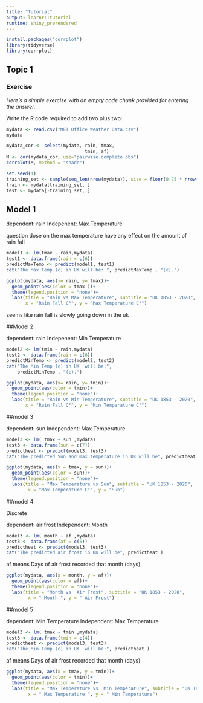 ```yaml
---
title: "Tutorial"
output: learnr::tutorial
runtime: shiny_prerendered
---
```


```r
install.packages("corrplot")
library(tidyverse)
library(corrplot)

```


## Topic 1

### Exercise 

*Here's a simple exercise with an empty code chunk provided for entering the answer.*

Write the R code required to add two plus two:


```r

mydata <- read.csv("MET Office Weather Data.csv")
mydata
```

```r
mydata_cor <- select(mydata, rain, tmax,
                             tmin, af)
M <- cor(mydata_cor, use="pairwise.complete.obs")
corrplot(M, method = "shade")


```

```r
set.seed(1)
training_set <- sample(seq_len(nrow(mydata)), size = floor(0.75 * nrow(mydata)))
train <- mydata[training_set, ]
test <- mydata[-training_set, ]
```


## Model 1

dependent: rain
Indepenent: Max Temperature

question dose on the max temperature have any effect on the amount of rain fall 

```r
model1 <- lm(tmax ~ rain,mydata)
test1 <- data.frame(rain = c(6))
predictMaxTemp <- predict(model1, test1)
cat("The Max Temp (c) in UK will be: ", predictMaxTemp , "(c).")

```
```r
ggplot(mydata, aes(x= rain, y= tmax))+
  geom_point(aes(color = tmax ))+
  theme(legend.position = "none")+
  labs(title = "Rain vs Max Temperature", subtitle = "UK 1853 - 2020",
       x = "Rain Fall C°", y = "Max Temperature C°")
```
seems like rain fall is slowly going down in the uk



##Model 2

dependent: rain
Indepenent: Min Temperature

```r
model2 <- lm(tmin ~ rain,mydata)
test2 <- data.frame(rain = c(6))
predictMinTemp <- predict(model2, test2)
cat("The Min Temp (c) in UK  will be:", 
    predictMinTemp , "(c).")
```




```r
ggplot(mydata, aes(x= rain, y= tmin))+
  geom_point(aes(color = tmin))+
  theme(legend.position = "none")+
  labs(title = "Rain vs Min Temperature", subtitle = "UK 1853 - 2020",
       x = "Rain Fall C°", y = "Min Temperature C°")
```

##model 3

dependent: sun
Independent: Max Temperature

```r
model3 <- lm( tmax ~ sun ,mydata)
test3 <- data.frame(sun = c(7))
predictheat <- predict(model3, test3)
cat("The predicted Sun and max temperature in UK will be", predictheat )
```


```r
ggplot(mydata, aes(x = tmax, y = sun))+
  geom_point(aes(color = sun))+
  theme(legend.position = "none")+
  labs(title = "Max Temperature vs Sun", subtitle = "UK 1853 - 2020",
        x = "Max Temperature C°", y = "Sun")
```



##model 4

Discrete 

dependent: air frost
Independent: Month

```r
model3 <- lm( month ~ af ,mydata)
test3 <- data.frame(af = c(5))
predictheat <- predict(model3, test3)
cat("The predicted air frost in UK will be", predictheat )
```

af means Days of air frost recorded that month (days)


```r
ggplot(mydata, aes(x = month, y = af))+
  geom_point(aes(color = af))+
  theme(legend.position = "none")+
  labs(title = "Month vs  Air Frost", subtitle = "UK 1853 - 2020",
        x = " Month ", y = " Air Frost")
```


##model 5


dependent: Min Temperature
Independent: Max Temperature

```r
model3 <- lm( tmax ~ tmin ,mydata)
test3 <- data.frame(tmin = c(4))
predictheat <- predict(model3, test3)
cat("The Min Temp (c) in UK  will be:", predictheat )
```

af means Days of air frost recorded that month (days)


```r
ggplot(mydata, aes(x = tmax, y = tmin))+
  geom_point(aes(color = tmin))+
  theme(legend.position = "none")+
  labs(title = "Max Temperature vs  Min Temperature", subtitle = "UK 1853 - 2020",
        x = " Max Temperature ", y = " Min Temperature")
```

